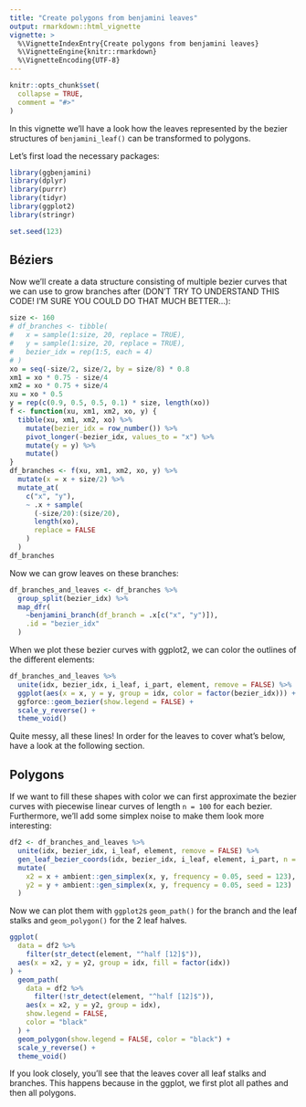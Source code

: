 ```yaml
---
title: "Create polygons from benjamini leaves"
output: rmarkdown::html_vignette
vignette: >
  %\VignetteIndexEntry{Create polygons from benjamini leaves}
  %\VignetteEngine{knitr::rmarkdown}
  %\VignetteEncoding{UTF-8}
---
```


```r
knitr::opts_chunk$set(
  collapse = TRUE,
  comment = "#>"
)
```

In this vignette we'll have a look how the leaves represented by the bezier 
structures of `benjamini_leaf()` can be transformed to polygons.

Let's first load the necessary packages:


```r
library(ggbenjamini)
library(dplyr)
library(purrr)
library(tidyr)
library(ggplot2)
library(stringr)

set.seed(123)
```

## Béziers

Now we'll create a data structure consisting of multiple bezier curves that we can use to grow branches after (DON'T TRY TO UNDERSTAND THIS CODE! I'M SURE YOU COULD DO THAT MUCH BETTER...):

```r
size <- 160
# df_branches <- tibble(
#   x = sample(1:size, 20, replace = TRUE), 
#   y = sample(1:size, 20, replace = TRUE), 
#   bezier_idx = rep(1:5, each = 4)
# )
xo = seq(-size/2, size/2, by = size/8) * 0.8
xm1 = xo * 0.75 - size/4
xm2 = xo * 0.75 + size/4
xu = xo * 0.5
y = rep(c(0.9, 0.5, 0.5, 0.1) * size, length(xo))
f <- function(xu, xm1, xm2, xo, y) {
  tibble(xu, xm1, xm2, xo) %>% 
    mutate(bezier_idx = row_number()) %>% 
    pivot_longer(-bezier_idx, values_to = "x") %>% 
    mutate(y = y) %>% 
    mutate()
}
df_branches <- f(xu, xm1, xm2, xo, y) %>% 
  mutate(x = x + size/2) %>% 
  mutate_at(
    c("x", "y"), 
    ~ .x + sample(
      (-size/20):(size/20), 
      length(xo), 
      replace = FALSE
    )
  )
df_branches
```

Now we can grow leaves on these branches:

```r
df_branches_and_leaves <- df_branches %>% 
  group_split(bezier_idx) %>% 
  map_dfr(
    ~benjamini_branch(df_branch = .x[c("x", "y")]),
    .id = "bezier_idx"
  )
```

When we plot these bezier curves with ggplot2, we can color the outlines of the
different elements:

```r
df_branches_and_leaves %>%
  unite(idx, bezier_idx, i_leaf, i_part, element, remove = FALSE) %>% 
  ggplot(aes(x = x, y = y, group = idx, color = factor(bezier_idx))) + 
  ggforce::geom_bezier(show.legend = FALSE) +
  scale_y_reverse() +
  theme_void()
```

Quite messy, all these lines! In order for the leaves to cover what's below,
have a look at the following section.

## Polygons

If we want to fill these shapes with color we can first approximate the bezier curves with piecewise linear curves of length `n = 100` for each bezier. Furthermore, we'll add some simplex noise to make them look more interesting:
```r
df2 <- df_branches_and_leaves %>%
  unite(idx, bezier_idx, i_leaf, element, remove = FALSE) %>%
  gen_leaf_bezier_coords(idx, bezier_idx, i_leaf, element, i_part, n = 100) %>% 
  mutate(
    x2 = x + ambient::gen_simplex(x, y, frequency = 0.05, seed = 123),
    y2 = y + ambient::gen_simplex(x, y, frequency = 0.05, seed = 123)
  )
```

Now we can plot them with `ggplot2`s `geom_path()` for the branch and the leaf stalks and `geom_polygon()` for the 2 leaf halves.


```r
ggplot(
  data = df2 %>% 
    filter(str_detect(element, "^half [12]$")),
  aes(x = x2, y = y2, group = idx, fill = factor(idx))
) + 
  geom_path(
    data = df2 %>% 
      filter(!str_detect(element, "^half [12]$")), 
    aes(x = x2, y = y2, group = idx), 
    show.legend = FALSE, 
    color = "black"
  ) +
  geom_polygon(show.legend = FALSE, color = "black") +
  scale_y_reverse() +
  theme_void() 
```

If you look closely, you'll see that the leaves cover all leaf stalks and branches. This happens because in the ggplot, we first plot all pathes and then all polygons.
